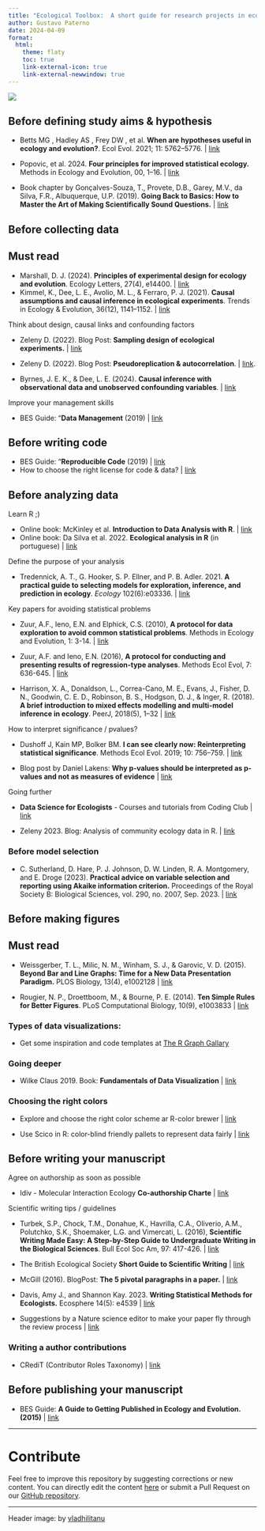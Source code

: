 ```yaml
---
title: "Ecological Toolbox:  A short guide for research projects in ecology"
author: Gustavo Paterno
date: 2024-04-09
format:
  html:
    theme: flaty
    toc: true
    link-external-icon: true
    link-external-newwindow: true
---
```


![](images/vlad-hilitanu-pt7QzB4ZLWw-unsplash.jpg)

## Before defining study aims & hypothesis

-   Betts MG , Hadley AS , Frey DW , et al. **When are hypotheses useful in ecology and evolution?**. Ecol Evol. 2021; 11: 5762--5776. \| [link](https://doi.org/10.1002/ece3.7365)

-   Popovic, et al. 2024. **Four principles for improved statistical ecology.** Methods in Ecology and Evolution, 00, 1--16. \| [link](https://besjournals.onlinelibrary.wiley.com/doi/10.1111/2041-210X.14270)

-   Book chapter by Gonçalves-Souza, T., Provete, D.B., Garey, M.V., da Silva, F.R., Albuquerque, U.P. (2019). **Going Back to Basics: How to Master the Art of Making Scientifically Sound Questions.** \| [link](https://doi.org/10.1007/978-1-4939-8919-5_7)

## Before collecting data

::: {.callout-tip appearance="simple"}
## Must read

-   Marshall, D. J. (2024). **Principles of experimental design for ecology and evolution**. Ecology Letters, 27(4), e14400. \| [link](https://doi.org/10.1111/ele.14400)
-   Kimmel, K., Dee, L. E., Avolio, M. L., & Ferraro, P. J. (2021). **Causal assumptions and causal inference in ecological experiments**. Trends in Ecology & Evolution, 36(12), 1141–1152. \| [link](https://doi.org/10.1016/j.tree.2021.08.008)
:::

Think about design, causal links and confounding factors

-   Zeleny D. (2022). Blog Post: **Sampling design of ecological experiments.** \| [link](https://www.davidzeleny.net/anadat-r/doku.php/en:sampling_design)

-   Zeleny D. (2022). Blog Post: **Pseudoreplication & autocorrelation**. \| [link](https://davidzeleny.net/blog/2022/03/21/pseudoreplications-more-tricky-than-we-may-think/).

-   Byrnes, J. E. K., & Dee, L. E. (2024). **Causal inference with observational data and unobserved confounding variables**. \| [link](https://doi.org/10.1101/2024.02.26.582072)

Improve your management skills

-   BES Guide: "**Data Management** (2019) \| [link](https://www.britishecologicalsociety.org/wp-content/uploads/2019/06/BES-Guide-Data-Management-2019.pdf?utm_source=web&utm_medium=web&utm_campaign=better_science)

## Before writing code

-   BES Guide: "**Reproducible Code** (2019) \| [link](https://www.britishecologicalsociety.org/wp-content/uploads/2019/06/BES-Guide-Reproducible-Code-2019.pdf?utm_source=web&utm_medium=web&utm_campaign=better_science)
-   How to choose the right license for code & data? \| [link](https://choosealicense.com/)

## Before analyzing data

Learn R ;)

-   Online book: McKinley et al. **Introduction to Data Analysis with R**. \| [link](https://datawithr.com/)
-   Online book: Da Silva et al. 2022. **Ecological analysis in R** (in portuguese) \| [link](https://analises-ecologicas.netlify.app/)

Define the purpose of your analysis

-   Tredennick, A. T., G. Hooker, S. P. Ellner, and P. B. Adler. 2021. **A practical guide to selecting models for exploration, inference, and prediction in ecology**. *Ecology* 102(6):e03336. \| [link](https://esajournals.onlinelibrary.wiley.com/doi/10.1002/ecy.3336)

Key papers for avoiding statistical problems

-   Zuur, A.F., Ieno, E.N. and Elphick, C.S. (2010), **A protocol for data exploration to avoid common statistical problems**. Methods in Ecology and Evolution, 1: 3-14. \| [link](https://doi.org/10.1111/j.2041-210X.2009.00001.x)

-   Zuur, A.F. and Ieno, E.N. (2016), **A protocol for conducting and presenting results of regression-type analyses**. Methods Ecol Evol, 7: 636-645. \| [link](https://doi.org/10.1111/2041-210X.12577)

-   Harrison, X. A., Donaldson, L., Correa-Cano, M. E., Evans, J., Fisher, D. N., Goodwin, C. E. D., Robinson, B. S., Hodgson, D. J., & Inger, R. (2018). **A brief introduction to mixed effects modelling and multi-model inference in ecology**. PeerJ, 2018(5), 1--32 \| [link](https://doi.org/10.7717/peerj.4794)

How to interpret significance / pvalues?

-   Dushoff J, Kain MP, Bolker BM. **I can see clearly now: Reinterpreting statistical significance**. Methods Ecol Evol. 2019; 10: 756--759. \| [link](https://doi.org/10.1111/2041-210X.13159)

-   Blog post by Daniel Lakens: **Why p-values should be interpreted as p-values and not as measures of evidence** \| [link](http://daniellakens.blogspot.com/2021/11/why-p-values-should-be-interpreted-as-p.html)

Going further

-   **Data Science for Ecologists** - Courses and tutorials from Coding Club \| [link](https://ourcodingclub.github.io/)

-   Zeleny 2023. Blog: Analysis of community ecology data in R. \| [link](https://www.davidzeleny.net/anadat-r/doku.php/en:start)

### Before model selection

-   C. Sutherland, D. Hare, P. J. Johnson, D. W. Linden, R. A. Montgomery, and E. Droge (2023). **Practical advice on variable selection and reporting using Akaike information criterion.** Proceedings of the Royal Society B: Biological Sciences, vol. 290, no. 2007, Sep. 2023. \| [link](https://royalsocietypublishing.org/doi/10.1098/rspb.2023.1261)

## Before making figures

::: {.callout-tip appearance="simple"}
## Must read

-   Weissgerber, T. L., Milic, N. M., Winham, S. J., & Garovic, V. D. (2015). **Beyond Bar and Line Graphs: Time for a New Data Presentation Paradigm.** PLOS Biology, 13(4), e1002128 \| [link](https://journals.plos.org/plosbiology/article?id=10.1371/journal.pbio.1002128)

-   Rougier, N. P., Droettboom, M., & Bourne, P. E. (2014). **Ten Simple Rules for Better Figures**. PLoS Computational Biology, 10(9), e1003833 \| [link](https://doi.org/10.1371/journal.pcbi.1003833)
:::

### Types of data visualizations:

-   Get some inspiration and code templates at [The R Graph Gallary](https://r-graph-gallery.com/)

### Going deeper

-   Wilke Claus 2019. Book: **Fundamentals of Data Visualization** \| [link](https://clauswilke.com/dataviz/)

### Choosing the right colors

-   Explore and choose the right color scheme ar R-color brewer \| [link](https://colorbrewer2.org/#type=sequential&scheme=BuGn&n=3)

-   Use Scico in R: color-blind friendly pallets to represent data fairly \| [link](https://www.data-imaginist.com/posts/2018-05-30-scico-and-the-colour-conundrum/)

## Before writing your manuscript

Agree on authorship as soon as possible

-   Idiv - Molecular Interaction Ecology **Co-authorship Charte** \| [link](https://www.idiv.de/fileadmin/content/Files_MIE/202006MIE_coauthorship_chartervs3-website.pdf)

Scientific writing tips / guidelines

-   Turbek, S.P., Chock, T.M., Donahue, K., Havrilla, C.A., Oliverio, A.M., Polutchko, S.K., Shoemaker, L.G. and Vimercati, L. (2016), **Scientific Writing Made Easy: A Step-by-Step Guide to Undergraduate Writing in the Biological Sciences**. Bull Ecol Soc Am, 97: 417-426. \| [link](https://doi.org/10.1002/bes2.1258)

-   The British Ecological Society **Short Guide to Scientific Writing** \| [link](https://besjournals.onlinelibrary.wiley.com/hub/journal/13652435/journal-resources/guide-to-scientific-writing)

-   McGill (2016). BlogPost: **The 5 pivotal paragraphs in a paper.** \| [link](https://dynamicecology.wordpress.com/2016/02/24/the-5-pivotal-paragraphs-in-a-paper/)

-   Davis, Amy J., and Shannon Kay. 2023. **Writing Statistical Methods for Ecologists.** Ecosphere 14(5): e4539 \| [link](https://doi.org/10.1002/ecs2.4539)

-   Suggestions by a Nature science editor to make your paper fly through the review process \| [link](https://www.nature.com/articles/d41586-019-01431-z)

### Writing a author contributions

-   CRediT (Contributor Roles Taxonomy) \| [link](https://credit.niso.org/)

## Before publishing your manuscript

-   BES Guide: **A Guide to Getting Published in Ecology and Evolution. (2015)** \| [link](https://www.britishecologicalsociety.org/wp-content/uploads/2017/06/BES-Getting-Published-Guide-2017_web.pdf)

------------------------------------------------------------------------

# Contribute

Feel free to improve this repository by suggesting corrections or new content. You can directly edit the content [here](https://github.com/paternogbc/ecological-toolbox/blob/master/index.qmd) or submit a Pull Request on our [GitHub repository](https://github.com/paternogbc/ecological-toolbox).

------------------------------------------------------------------------

Header image: by [vladhilitanu](https://unsplash.com/@vladhilitanu)
